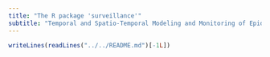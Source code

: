 ```yaml
---
title: "The R package 'surveillance'"
subtitle: "Temporal and Spatio-Temporal Modeling and Monitoring of Epidemic Phenomena"
---
```


```r
writeLines(readLines("../../README.md")[-1L])
```
